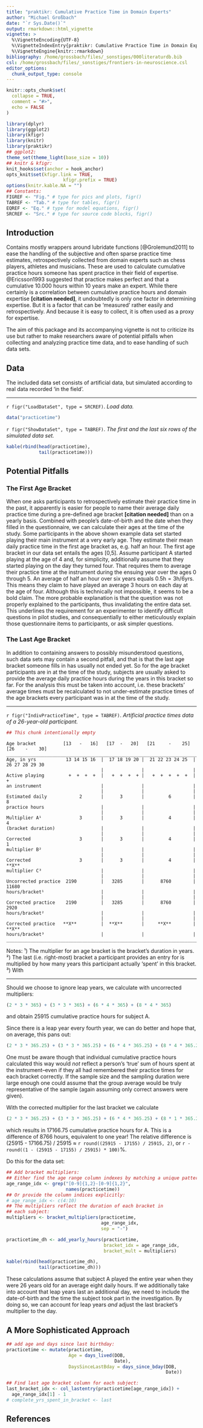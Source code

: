 ```yaml
---
title: "praktikr: Cumulative Practice Time in Domain Experts"
author: "Michael Großbach"
date: "`r Sys.Date()`"
output: rmarkdown::html_vignette
vignette: >
  %\VignetteEncoding{UTF-8}
  %\VignetteIndexEntry{praktikr: Cumulative Practice Time in Domain Experts}
  %\VignetteEngine{knitr::rmarkdown}
bibliography: /home/grossbach/files/_sonstiges/000literaturdb.bib
csl: /home/grossbach/files/_sonstiges/frontiers-in-neuroscience.csl  
editor_options: 
  chunk_output_type: console
---
```


```r
knitr::opts_chunk$set(
  collapse = TRUE,
  comment = "#>",
  echo = FALSE
)
```

```r
library(dplyr)
library(ggplot2)
library(kfigr)
library(knitr)
library(praktikr)
## ggplot2:
theme_set(theme_light(base_size = 10))
## knitr & kfigr:
knit_hooks$set(anchor = hook_anchor)
opts_knit$set(kfigr.link = TRUE,
                     kfigr.prefix = TRUE)
options(knitr.kable.NA = "")
## Constants:
FIGREF <- "Fig." # type for pics and plots, figr()
TABREF <- "Tab." # type for tables, figr()
EQREF <- "Eq." # type for model equations, figr()
SRCREF <- "Src." # type for source code blocks, figr()
```

## Introduction

Contains mostly wrappers around $\text{lubridate}$ functions [@Grolemund2011] to ease the handling of the subjective and often sparse practice time estimates, retrospectively collected from domain experts such as chess players, athletes and musicians. These are used to calculate cumulative practice hours someone has spent practice in their field of expertise. @Ericsson1993 suggested that practice makes perfect and that a cumulative 10.000 hours within 10 years make an expert. While there certainly is a correlation between cumulative practice hours and domain expertise **[citation needed]**, it undoubtedly is only one factor in determining expertise. But it is a factor that can be 'measured' rather easily and retrospectively. And because it is easy to collect, it is often used as a proxy for expertise.

The aim of this package and its accompanying vignette is not to criticize its use but rather to make researchers aware of potential pitfalls when collecting and analyzing practice time data, and to ease handling of such data sets.

## Data

The included data set consists of artificial data, but simulated according to real data recorded 'in the field'.

***

`r figr("LoadDataSet", type = SRCREF)`. *Load data.*

```r
data("practicetime")
```

`r figr("ShowDataSet", type = TABREF)`. *The first and the last six rows of the simulated data set.*

```r
kable(rbind(head(practicetime),
            tail(practicetime)))
```

## Potential Pitfalls

### The First Age Bracket

When one asks participants to retrospectively estimate their practice time in the past, it apparently is easier for people to name their average daily practice time during a pre-defined age bracket **[citation needed]** than on a yearly basis. Combined with people's date-of-birth and the date when they filled in the questionnaire, we can calculate their ages at the time of the study. Some participants in the above shown example data set started playing their main instrument at a very early age. They estimate their mean daily practice time in the first age bracket as, e.g. half an hour. The first age bracket in our data set entails the ages [0,5]. Assume participant A started playing at the age of 4 and, for simplicity, additionally assume that they started playing on the day they turned four. That requires them to average their practice time at the instrument during the ensuing year over the ages 0 through 5. An average of half an hour over six years equals $0.5\text{h} = 3\text{h} / 6\text{yrs}$. This means they claim to have played an average 3 hours on each day at the age of four. Although this is technically not impossible, it seems to be a bold claim. The more probable explanation is that the question was not properly explained to the participants, thus invalidating the entire data set. This underlines the requirement for an experimenter to identify difficult questions in pilot studies, and consequentially to either meticulously explain those questionnaire items to participants, or ask simpler questions.

### The Last Age Bracket

In addition to containing answers to possibly misunderstood questions, such data sets may contain a second pitfall, and that is that the last age bracket someone fills in has usually not ended yet. So for the age bracket participants are in at the time of the study, subjects are usually asked to provide the average daily practice hours during the years in this bracket so far. For the analysis this must be taken into account, i.e. these brackets' average times must be recalculated to not under-estimate practice times of the age brackets every participant was in at the time of the study.

***

`r figr("IndivPracticeTime", type = TABREF)`. *Artificial practice times data of a 26-year-old participant.*

```r
## This chunk intentionally empty
```

~~~
Age bracket          [13   -   16]   [17  -   20]   [21     -    25]   [26    -    30]
______________________________________________________________________________________
Age, in yrs           13 14 15 16  |  17 18 19 20 |  21 22 23 24 25  |  26 27 28 29 30
                                   |              |                  |
Active playing         +  +  +  +  |   +  +  +  + |   +  +  +  +  +  |   +
an instrument                      |              |                  |
                                   |              |                  |
Estimated daily            2       |      3       |         6        |        8
practice hours                     |              |                  |
                                   |              |                  |
Multiplier A¹              3       |      3       |         4        |        4
(bracket duration)                 |              |                  |
                                   |              |                  |
Corrected                  3       |      3       |         4        |        1
multiplier B²                      |              |                  |
                                   |              |                  |
Corrected                  3       |      3       |         4        |    **X**
multiplier C³                      |              |                  |
                                   |              |                  |
Uncorrected practice  2190         |   3285       |      8760        |    11680
hours/bracket¹                     |              |                  |
                                   |              |                  |
Corrected practice    2190         |   3285       |      8760        |     2920
hours/bracket²                     |              |                  |
                                   |              |                  |
Corrected practice   **X**         |  **X**       |     **X**        |    **X**
hours/bracket³                     |              |                  |
______________________________________________________________________________________
~~~
Notes: ¹) The multiplier for an age bracket is the bracket's duration in years. ²) The last (i.e. right-most) bracket a participant provides an entry for is multiplied by how many years this participant actually 'spent' in this bracket. ³) With 

***

Should we choose to ignore leap years, we calculate with uncorrected multipliers:

```r
(2 * 3 * 365) + (3 * 3 * 365) + (6 * 4 * 365) + (8 * 4 * 365)
```

and obtain 25915 cumulative practice hours for subject A.

Since there is a leap year every fourth year, we can do better and hope that, on average, this pans out:

```r
(2 * 3 * 365.25) + (3 * 3 * 365.25) + (6 * 4 * 365.25) + (8 * 4 * 365.25)
```

One must be aware though that individual cumulative practice hours calculated this way would *not* reflect a person's 'true' sum of hours spent at the instrument--even if they all had remembered their practice times for each bracket correctly. If the sample size and the sampling duration were large enough one could assume that the group average would be truly representative of the sample (again assuming only correct answers were given).

With the corrected multiplier for the last bracket we calculate

```r
(2 * 3 * 365.25) + (3 * 3 * 365.25) + (6 * 4 * 365.25) + (8 * 1 * 365.25)
```

which results in 17166.75 cumulative practice hours for A. This is a difference of 8766 hours, equivalent to one year! The relative difference is (25915 - 17166.75) / 25915 $\approx$ `r round((25915 - 17155) / 25915, 2)`, or `r -round((1 - (25915 - 17155) / 25915) * 100)`%. 

Do this for the data set:

```r
## Add bracket multipliers:
## Either find the age range column indexes by matching a unique pattern, e.g. "^[0-9]{1,2}-[0-9]{1,2}$"
age_range_idx <- grep("[0-9]{1,2}-[0-9]{1,2}", 
                      names(practicetime))
## Or provide the column indices explicitly:
# age_range_idx <- c(4:10) 
## The multipliers reflect the duration of each bracket in
## each subject:
multipliers <- bracket_multipliers(practicetime,
                                   age_range_idx,
                                   sep = "-")
```

```r
practicetime_dh <- add_yearly_hours(practicetime, 
                                    bracket_idx = age_range_idx, 
                                    bracket_mult = multipliers)

```

```r
kable(rbind(head(practicetime_dh),
            tail(practicetime_dh)))
```

These calculations assume that subject A played the entire year when they were 26 years old for an average eight daily hours. If we additionally take into account that leap years last an additional day, we need to include the date-of-birth and the time the subject took part in the investigation. By doing so, we can account for leap years *and* adjust the last bracket's multiplier to the day.

## A More Sophisticated Approach

```r
## add age and days since last birthday:
practicetime <- mutate(practicetime,
                       Age = days_lived(DOB, 
                                        Date),
                       DaysSinceLastBday = days_since_bday(DOB, 
                                                           Date))
```

```r
## Find last age bracket column for each subject:
last_bracket_idx <- col_lastentry(practicetime[age_range_idx]) + 
  age_range_idx[1] - 1
# complete_yrs_spent_in_bracket <- last

```

## References


